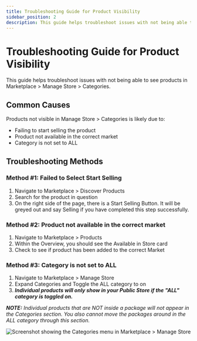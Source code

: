 ```yaml
---
title: Troubleshooting Guide for Product Visibility
sidebar_position: 2
description: This guide helps troubleshoot issues with not being able to see products in Marketplace > Manage Store > Categories.
---
```


# Troubleshooting Guide for Product Visibility

This guide helps troubleshoot issues with not being able to see products in Marketplace > Manage Store > Categories.

## Common Causes

Products not visible in Manage Store > Categories is likely due to:

- Failing to start selling the product
- Product not available in the correct market
- Category is not set to ALL

## Troubleshooting Methods

### Method #1: Failed to Select Start Selling

1. Navigate to Marketplace > Discover Products
2. Search for the product in question
3. On the right side of the page, there is a Start Selling Button. It will be greyed out and say Selling if you have completed this step successfully.

### Method #2: Product not available in the correct market

1. Navigate to Marketplace > Products
2. Within the Overview, you should see the Available in Store card
3. Check to see if product has been added to the correct Market

### Method #3: Category is not set to ALL

1. Navigate to Marketplace > Manage Store
2. Expand Categories and Toggle the ALL category to on
3. **_Individual products will only show in your Public Store if the "ALL" category is toggled on._**

**_NOTE:_** _Individual products that are NOT inside a package will not appear in the Categories section. You also cannot move the packages around in the ALL category through this section._

![Screenshot showing the Categories menu in Marketplace > Manage Store](/img/marketplace/product-visibility-troubleshooting.png)